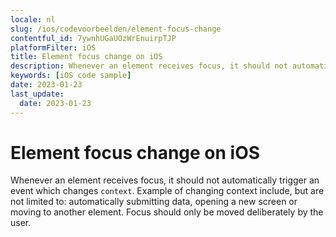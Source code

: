 ```yaml
---
locale: nl
slug: /ios/codevoorbeelden/element-focus-change
contentful_id: 7ywnhUGaUOzWrEnuirpTJP
platformFilter: iOS
title: Element focus change on iOS
description: Whenever an element receives focus, it should not automatically trigger an event which changes context.
keywords: [iOS code sample]
date: 2023-01-23
last_update:
  date: 2023-01-23
---
```


# Element focus change on iOS

Whenever an element receives focus, it should not automatically trigger an event which changes `context`. Example of changing context include, but are not limited to: automatically submitting data, opening a new screen or moving to another element. Focus should only be moved deliberately by the user.

<CodeSample id="element-focus" locale="nl" platform="ios"/>
